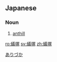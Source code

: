 ==Japanese==
{{ja-kanjitab|あり|つか|k2=づか|r=y|yomi=k}}

===Noun===
{{ja-noun|ありづか}}

# [[anthill]] {{gloss|home of ants and termites}}

[[Category:ja:Ants|ありづか]]

[[ro:蟻塚]]
[[sv:蟻塚]]
[[zh:蟻塚]]